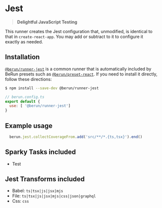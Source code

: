 # Jest

> **Delightful JavaScript Testing**

This runner creates the Jest configuration that, unmodified, is identical 
to that in `create-react-app`.  You may add or subtract to it to configure it exactly as needed.

## Installation

[`@berun/runner-jest`](https://www.npmjs.com/package/@berun/runner-jest) is a common runner that is automatically
included by BeRun presets such as [`@berun/preset-react`](https://www.npmjs.com/package/@berun/preset-react).   If you 
need to install it directly, follow these directions:

```bash
$ npm install --save-dev @berun/runner-jest
```

```js
// berun.config.ts
export default {
  use: [ '@berun/runner-jest']
}
```


## Example usage

```js
  berun.jest.collectCoverageFrom.add('src/**/*.{ts,tsx}').end()
```

## Sparky Tasks included
 
* Test

## Jest Transforms included

* Babel: `ts|tsx|js|jsx|mjs`
* File: `ts|tsx|js|jsx|mjs|css|json|graphql`
* Css: `css`